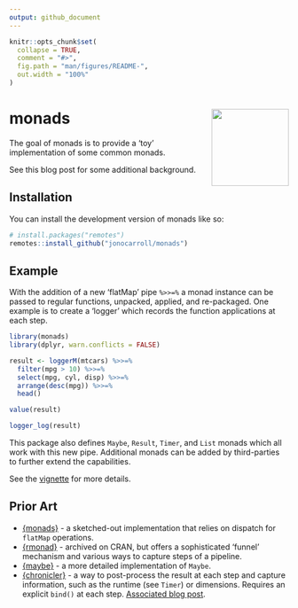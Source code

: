 ```yaml
---
output: github_document
---
```


<!-- README.md is generated from README.Rmd. Please edit that file -->

```r
knitr::opts_chunk$set(
  collapse = TRUE,
  comment = "#>",
  fig.path = "man/figures/README-",
  out.width = "100%"
)
```

# monads <img src="man/figures/logo.png" align="right" height="139" alt="" />

<!-- badges: start -->
<!-- badges: end -->

The goal of monads is to provide a 'toy' implementation of some common monads.

See this blog post for some additional background.

## Installation

You can install the development version of monads like so:

``` r
# install.packages("remotes")
remotes::install_github("jonocarroll/monads")
```

## Example

With the addition of a new 'flatMap' pipe `%>>=%` a monad instance can be 
passed to regular functions, unpacked, applied, and re-packaged. One example 
is to create a 'logger' which records the function applications at each step.

```r
library(monads)
library(dplyr, warn.conflicts = FALSE)

result <- loggerM(mtcars) %>>=%
  filter(mpg > 10) %>>=%
  select(mpg, cyl, disp) %>>=%
  arrange(desc(mpg)) %>>=%
  head()

value(result)

logger_log(result)
```

This package also defines `Maybe`, `Result`, `Timer`, and `List` monads which 
all work with this new pipe. Additional monads can be added by third-parties to
further extend the capabilities.

See the [vignette](https://jonocarroll.github.io/monads/articles/monads.html) for more details.

## Prior Art

- [{monads}](https://github.com/hadley/monads) - a sketched-out implementation 
that relies on dispatch for `flatMap` operations.
- [{rmonad}](https://github.com/arendsee/rmonad) - archived on CRAN, but offers 
a sophisticated 'funnel' mechanism and various ways to capture steps of a pipeline.
- [{maybe}](https://armcn.github.io/maybe/) - a more detailed implementation of 
`Maybe`.
- [{chronicler}](https://b-rodrigues.github.io/chronicler/) - a way to 
post-process the result at each step and capture information, such as the 
runtime (see `Timer`) or dimensions. Requires an explicit `bind()` at each step.
[Associated blog post](https://www.brodrigues.co/blog/2022-04-11-monads/).
